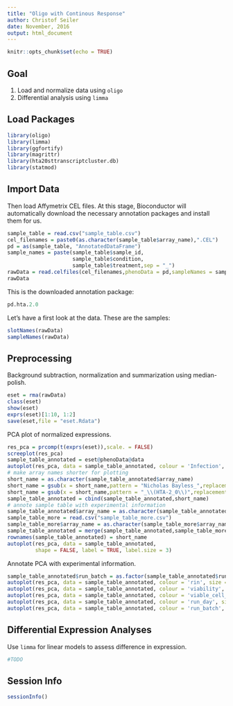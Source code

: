 ```yaml
---
title: "Oligo with Continous Response"
author: Christof Seiler
date: November, 2016
output: html_document
---
```


```r
knitr::opts_chunk$set(echo = TRUE)
```

## Goal

1. Load and normalize data using ``oligo``
2. Differential analysis using ``limma``

## Load Packages

```r
library(oligo)
library(limma)
library(ggfortify)
library(magrittr)
library(hta20sttranscriptcluster.db)
library(statmod)
```

## Import Data

Then load Affymetrix CEL files. At this stage, Bioconductor will automatically download the necessary annotation packages and install them for us. 

```r
sample_table = read.csv("sample_table.csv")
cel_filenames = paste0(as.character(sample_table$array_name),".CEL")
pd = as(sample_table, "AnnotatedDataFrame")
sample_names = paste(sample_table$sample_id,
                     sample_table$condition,
                     sample_table$treatment,sep = "_")
rawData = read.celfiles(cel_filenames,phenoData = pd,sampleNames = sample_names)
rawData
```

This is the downloaded annotation package:

```r
pd.hta.2.0
```

Let's have a first look at the data. These are the samples:

```r
slotNames(rawData)
sampleNames(rawData)
```

## Preprocessing

Background subtraction, normalization and summarization using median-polish.

```r
eset = rma(rawData)
class(eset)
show(eset)
exprs(eset)[1:10, 1:2]
save(eset,file = "eset.Rdata")
```

PCA plot of normalized expressions.

```r
res_pca = prcomp(t(exprs(eset)),scale. = FALSE)
screeplot(res_pca)
sample_table_annotated = eset@phenoData@data
autoplot(res_pca, data = sample_table_annotated, colour = 'Infection', shape = 'Case.Control', size = 3)
# make array names shorter for plotting
short_name = as.character(sample_table_annotated$array_name)
short_name = gsub(x = short_name,pattern = "Nicholas Bayless_",replacement = "")
short_name = gsub(x = short_name,pattern = "_\\(HTA-2_0\\)",replacement = "")
sample_table_annotated = cbind(sample_table_annotated,short_name)
# annote sample table with experimental information
sample_table_annotated$array_name = as.character(sample_table_annotated$array_name)
sample_table_more = read.csv("sample_table_more.csv")
sample_table_more$array_name = as.character(sample_table_more$array_name)
sample_table_annotated = merge(sample_table_annotated,sample_table_more,by = "array_name",all.x = TRUE)
rownames(sample_table_annotated) = short_name
autoplot(res_pca, data = sample_table_annotated, 
         shape = FALSE, label = TRUE, label.size = 3)
```

Annotate PCA with experimental information.

```r
sample_table_annotated$run_batch = as.factor(sample_table_annotated$run_batch)
autoplot(res_pca, data = sample_table_annotated, colour = 'rin', size = 3)
autoplot(res_pca, data = sample_table_annotated, colour = 'viability', size = 3)
autoplot(res_pca, data = sample_table_annotated, colour = 'viable_cell_count', size = 3)
autoplot(res_pca, data = sample_table_annotated, colour = 'run_day', size = 3)
autoplot(res_pca, data = sample_table_annotated, colour = 'run_batch', size = 3)
```

## Differential Expression Analyses

Use ``limma`` for linear models to assess difference in expression.

```r
#TODO
```

## Session Info

```r
sessionInfo()
```
